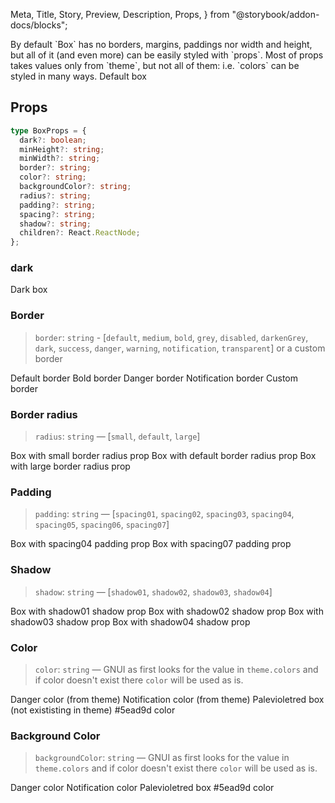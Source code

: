   Meta,
  Title,
  Story,
  Preview,
  Description,
  Props,
} from "@storybook/addon-docs/blocks";

<Meta title="Components/Box" component={Box} />

<Title>Box</Title>

<Description>
  By default `Box` has no borders, margins, paddings nor width and height, but
  all of it (and even more) can be easily styled with `props`. Most of props
  takes values only from `theme`, but not all of them: i.e. `colors` can be
  styled in many ways.
</Description>

<Preview>
  <Story name="box">
    <Box>Default box</Box>
  </Story>
</Preview>

## Props

```typescript
type BoxProps = {
  dark?: boolean;
  minHeight?: string;
  minWidth?: string;
  border?: string;
  color?: string;
  backgroundColor?: string;
  radius?: string;
  padding?: string;
  spacing?: string;
  shadow?: string;
  children?: React.ReactNode;
};
```

### dark

<Preview>
  <Story name="dark">
    <Box dark>Dark box</Box>
  </Story>
</Preview>

### Border

> `border`: `string` - [`default`, `medium`, `bold`, `grey`, `disabled`, `darkenGrey`, `dark`, `success`, `danger`, `warning`, `notification`, `transparent`] or a custom border

<Preview>
  <Story name="border">
    <Container>
      <Box border="default">
        Default border
      </Box>
      <Spacer height="1rem" />
      <Box border="disabled">
        Bold border
      </Box>
      <Spacer height="1rem" />
      <Box border="danger">
        Danger border
      </Box>
      <Spacer height="1rem" />
      <Box border="notification">
        Notification border
      </Box>
      <Spacer height="1rem" />
      <Box border="1px solid violet">
        Custom border
      </Box>
    </Container>
  </Story>
</Preview>

### Border radius

> `radius`: `string` — [`small`, `default`, `large`]

<Preview>
  <Story name="radius">
    <Container>
      <Box radius="small" border="disabled">
        Box with small border radius prop
      </Box>
      <Spacer height="1rem" />
      <Box radius="default" border="disabled">
        Box with default border radius prop
      </Box>
      <Spacer height="1rem" />
      <Box radius="large" border="disabled">
        Box with large border radius prop
      </Box>
    </Container>
  </Story>
</Preview>

### Padding

> `padding`: `string` — [`spacing01`, `spacing02`, `spacing03`, `spacing04`, `spacing05`, `spacing06`, `spacing07`]

<Preview>
  <Story name="padding">
    <Container>
      <Box padding="spacing04">
        Box with spacing04 padding prop
      </Box>
      <Spacer height="1rem" />
      <Box padding="spacing07">Box with spacing07 padding prop</Box>
    </Container>
  </Story>
</Preview>


### Shadow

> `shadow`: `string` — [`shadow01`, `shadow02`, `shadow03`, `shadow04`]

<Preview>
  <Story name="shadow">
    <Container>
      <Box shadow="shadow01">
        Box with shadow01 shadow prop
      </Box>
      <Spacer height="1rem" />
      <Box shadow="shadow02">
        Box with shadow02 shadow prop
      </Box>
      <Spacer height="1rem" />
      <Box shadow="shadow03">
        Box with shadow03 shadow prop
      </Box>
      <Spacer height="1rem" />
      <Box shadow="shadow04">Box with shadow04 shadow prop</Box>
    </Container>
  </Story>
</Preview>

### Color

> `color`: `string` — GNUI as first looks for the value in `theme.colors` and if color doesn't exist there `color` will be used as is.

<Preview>
  <Story name="color">
    <Container>
      <Box color="danger">
        Danger color (from theme)
      </Box>
      <Spacer height="1rem" />
      <Box color="notification">
        Notification color (from theme)
      </Box>
      <Spacer height="1rem" />
      <Box color="palevioletred">
        Palevioletred box (not exististing in theme)
      </Box>
      <Spacer height="1rem" />
      <Box color="#5ead9d">
        #5ead9d color
      </Box>
    </Container>
  </Story>
</Preview>

### Background Color

> `backgroundColor`: `string` — GNUI as first looks for the value in `theme.colors` and if color doesn't exist there `color` will be used as is.

<Preview>
  <Story name="background">
    <Container>
      <Box backgroundColor="danger" color="white">
        Danger color
      </Box>
      <Spacer height="1rem" />
      <Box backgroundColor="notification" color="white">
        Notification color
      </Box>
      <Spacer height="1rem" />
      <Box backgroundColor="palevioletred" color="white">
        Palevioletred box
      </Box>
      <Spacer height="1rem" />
      <Box backgroundColor="#5ead9d" color="white">
        #5ead9d color
      </Box>
    </Container>
  </Story>
</Preview>
